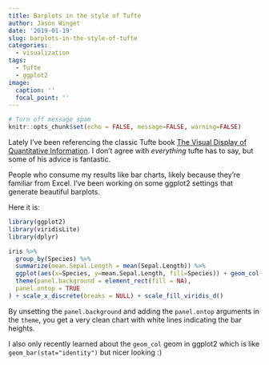 ```yaml
---
title: Barplots in the style of Tufte
author: Jason Winget
date: '2019-01-19'
slug: barplots-in-the-style-of-tufte
categories:
  - visualization
tags:
  - Tufte
  - ggplot2
image:
  caption: ''
  focal_point: ''
---
```


```r
# Turn off message spam
knitr::opts_chunk$set(echo = FALSE, message=FALSE, warning=FALSE)
```

Lately I've been referencing the classic Tufte book [The Visual Display of Quantitative Information](https://www.edwardtufte.com/tufte/books_vdqi). I don't agree with *everything* tufte has to say, but some of his advice is fantastic.

People who consume my results like bar charts, likely because they're familiar from Excel. I've been working on some ggplot2 settings that generate beautiful barplots.

Here it is:

```r
library(ggplot2)
library(viridisLite)
library(dplyr)

iris %>%
  group_by(Species) %>%
  summarize(mean.Sepal.Length = mean(Sepal.Length)) %>%
  ggplot(aes(x=Species, y=mean.Sepal.Length, fill=Species)) + geom_col() + 
  theme(panel.background = element_rect(fill = NA),
  panel.ontop = TRUE
) + scale_x_discrete(breaks = NULL) + scale_fill_viridis_d()
```

By unsetting the `panel.background` and adding the `panel.ontop` arguments in the `theme`, you get a very clean chart with white lines indicating the bar heights.

I also only recently learned about the `geom_col` geom in ggplot2 which is like `geom_bar(stat="identity")` but nicer looking :)
